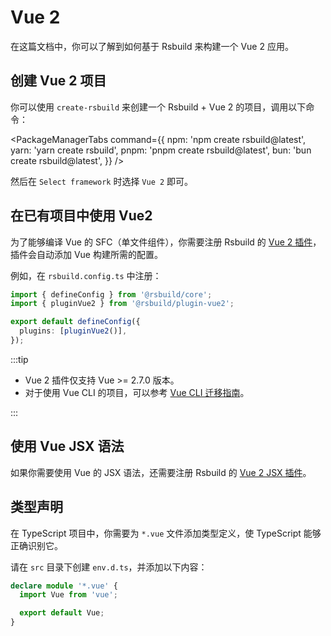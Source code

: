 # Vue 2

在这篇文档中，你可以了解到如何基于 Rsbuild 来构建一个 Vue 2 应用。

## 创建 Vue 2 项目

你可以使用 `create-rsbuild` 来创建一个 Rsbuild + Vue 2 的项目，调用以下命令：


<PackageManagerTabs
  command={{
    npm: 'npm create rsbuild@latest',
    yarn: 'yarn create rsbuild',
    pnpm: 'pnpm create rsbuild@latest',
    bun: 'bun create rsbuild@latest',
  }}
/>

然后在 `Select framework` 时选择 `Vue 2` 即可。

## 在已有项目中使用 Vue2

为了能够编译 Vue 的 SFC（单文件组件），你需要注册 Rsbuild 的 [Vue 2 插件](https://github.com/rspack-contrib/rsbuild-plugin-vue2)，插件会自动添加 Vue 构建所需的配置。

例如，在 `rsbuild.config.ts` 中注册：

```ts title="rsbuild.config.ts"
import { defineConfig } from '@rsbuild/core';
import { pluginVue2 } from '@rsbuild/plugin-vue2';

export default defineConfig({
  plugins: [pluginVue2()],
});
```

:::tip

- Vue 2 插件仅支持 Vue >= 2.7.0 版本。
- 对于使用 Vue CLI 的项目，可以参考 [Vue CLI 迁移指南](/guide/migration/vue-cli)。

:::

## 使用 Vue JSX 语法

如果你需要使用 Vue 的 JSX 语法，还需要注册 Rsbuild 的 [Vue 2 JSX 插件](https://github.com/rspack-contrib/rsbuild-plugin-vue2-jsx)。

## 类型声明

在 TypeScript 项目中，你需要为 `*.vue` 文件添加类型定义，使 TypeScript 能够正确识别它。

请在 `src` 目录下创建 `env.d.ts`，并添加以下内容：

```ts title="src/env.d.ts"
declare module '*.vue' {
  import Vue from 'vue';

  export default Vue;
}
```
